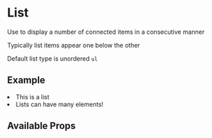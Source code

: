 

<Meta title="Components/List/Intro" component={List} />

# List

Use to display a number of connected items in a consecutive manner

Typically list items appear one below the other

Default list type is unordered `ul`

## Example

<Canvas>
  <List>
    <li>This is a list</li>
    <li>Lists can have many elements!</li>
  </List>
</Canvas>

## Available Props

<ArgsTable />
